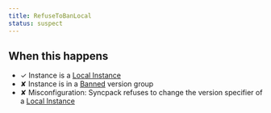 ```yaml
---
title: RefuseToBanLocal
status: suspect
---
```


## When this happens

- ✓ Instance is a [Local Instance](REF_GLOSSARY#local-instance)
- ✘ Instance is in a [Banned](VERSION_GROUP_BANNED) version group
- ✘ Misconfiguration: Syncpack refuses to change the version specifier of a [Local Instance](REF_GLOSSARY#local-instance)
